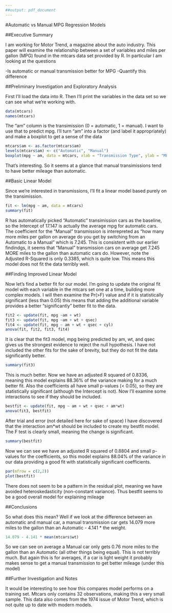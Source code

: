 ```yaml
---
##output: pdf_document
---
```

#Automatic vs Manual MPG Regression Models

##Executive Summary

I am working for Motor Trend, a magazine about the auto industry. This paper will examine the relationship between a set of variables and miles per gallon (MPG) found in the mtcars data set provided by R. In particular I am looking at the questions 

-Is automatic or manual transmission better for MPG
-Quantify this difference

##Preliminary Investigation and Exploratory Analysis

First I'll load the data into R. Then I'll print the variables in the data set so we can see what we're working with. 

```r
data(mtcars)
names(mtcars)
```

The "am" column is the transimission (0 = automatic, 1 = manual). I want to use that to predict mpg. I'll turn "am" into a factor (and label it appropriately) and make a boxplot to get a sense of the data

```r
mtcars$am <- as.factor(mtcars$am)
levels(mtcars$am) <- c("Automatic", "Manual")
boxplot(mpg ~ am, data = mtcars, xlab = "Transmission Type", ylab = "MPG", main = "MPG Distribution by Transmission")
```

That's interesting. So it seems at a glance that manual transimissions tend to have better mileage than automatic. 

##Basic Linear Model

Since we're interested in transmissions, I'll fit a linear model based purely on the transimission. 
```r
fit <- lm(mpg ~ am, data = mtcars)
summary(fit)
```

R has automatically picked "Automatic" transimission cars as the baseline, so the Intercept of 17.147 is actually the average mpg for automatic cars. The coefficient for the "Manual" transmission is interepreted as "how many more miles per gallon on average do you get by switching from an Automatic to a Manual" which is 7.245. This is consistent with our earlier findindgs, it seems that "Manual" transmission cars on average get 7.245 MORE miles to the gallon than automatic cars do. However, note the Adjusted R-Squared is only 0.3385, which is quite low. This means this model does not fit the data terribly well. 

##Finding Improved Linear Model

Now let's find a better fit for our model. I'm going to update the original fit model with each variable in the mtcars set one at a time, building more complex models. I will then examine the Pr(>F) value and if it is statistically significant (less than 0.05) this means that adding the additional variable provides a better "significantly" better fit to the data.

```r
fit2 <- update(fit, mpg ~am + wt)
fit3 <- update(fit, mpg ~am + wt + qsec)
fit4 <- update(fit, mpg ~ am + wt + qsec + cyl)
anova(fit, fit2, fit3, fit4)
```

It is clear that the fit3 model, mpg being predicted by am, wt, and qsec gives us the strongest evidence to reject the null hypothesis. I have not included the other fits for the sake of brevity, but they do not fit the data significantly better.  

```r
summary(fit3)
```

This is much better. Now we have an adjusted R squared of 0.8336, meaning this model explains 88.36% of the variance making for a much better fit. Also the coefficients all have small p-values (< 0.05), so they are statistically significant (although the Intercept is not). Now I'll examine some interactions to see if they should be included. 

```r
bestfit <- update(fit, mpg ~ am + wt + qsec + am*wt)
anova(fit3, bestfit)
```

After trial and error (not detailed here for sake of space) I have discovered that the interaction am*wt should be included to create my bestfit model. The F test is clearly small, meaning the change is significant. 

```r
summary(bestfit)
```

Now we can see we have an adjusted R squared of 0.8804 and small p-values for the coefficients, so this model explains 88.04% of the variance in our data providing a good fit with statistically significant coefficients. 


```r
par(mfrow = c(2,2))
plot(bestfit)
```

There does not seem to be a pattern in the residual plot, meaning we have avoided heteroskedasticity (non-constant variance). Thus bestfit seems to be a good overall model for explaining mileage

##Conclusions

So what does this mean? Well if we look at the difference between an automatic and manual car, a manual transmission car gets 14.079 more miles to the gallon than an Automatic - 4.141 * the weight. 

```r
14.079 - 4.141 * mean(mtcars$wt)
```

So we can see on average a Manual car only gets 0.76 more miles to the gallon than an Automatic (all other things being equal). This is not terribly much. But again this is for averages, if a car is light weight it probably makes sense to get a manual transmission to get better mileage (under this model)

##Further Investigation and Notes

It would be interesting to see how this compares model performs on a training set. Mtcars only contains 32 observations, making this a very small sample. This data also comes from the 1974 issue of Motor Trend, which is not quite up to date with modern models. 